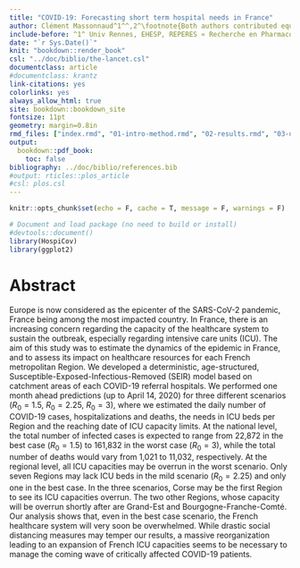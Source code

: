 ```yaml
---
title: "COVID-19: Forecasting short term hospital needs in France"
author: Clément Massonnaud^1^^,2^\footnote{Both authors contributed equally.}, Jonathan Roux^1^$^\ast$, Pascal Crépey^1^\footnote{corresponding author - pascal.crepey@ehesp.fr}
include-before: ^1^ Univ Rennes, EHESP, REPERES « Recherche en Pharmaco-Epidémiologie et Recours aux Soins » – EA 7449, 15 avenue du Professeur-Léon-Bernard, CS 74312, 35043 Rennes, France. ^2^ Rouen University Hospital, Department of Biostatistics, 76031 Rouen, France.
date: "`r Sys.Date()`"
knit: "bookdown::render_book"
csl: "../doc/biblio/the-lancet.csl"
documentclass: article
#documentclass: krantz
link-citations: yes
colorlinks: yes
always_allow_html: true
site: bookdown::bookdown_site
fontsize: 11pt
geometry: margin=0.8in
rmd_files: ["index.rmd", "01-intro-method.rmd", "02-results.rmd", "03-discussion.rmd", "09-references.rmd"]
output:
  bookdown::pdf_book:
    toc: false
bibliography: ../doc/biblio/references.bib
#output: rticles::plos_article
#csl: plos.csl
---
```



```r
knitr::opts_chunk$set(echo = F, cache = T, message = F, warnings = F)
```
```r
# Document and load package (no need to build or install)
#devtools::document()
library(HospiCov)
library(ggplot2)
```


# Abstract

Europe is now considered as the epicenter of the SARS-CoV-2 pandemic, France being among the most impacted country. In France, there is an increasing concern regarding the capacity of the healthcare system to sustain the outbreak, especially regarding intensive care units (ICU). The aim of this study was to estimate the dynamics of the epidemic in France, and to assess its impact on healthcare resources for each French metropolitan Region. We developed a deterministic, age-structured, Susceptible-Exposed-Infectious-Removed (SEIR) model based on catchment areas of each COVID-19 referral hospitals. We performed one month ahead predictions (up to April 14, 2020) for three different scenarios ($R_0=1.5$, $R_0=2.25$, $R_0=3$), where we estimated the daily number of COVID-19 cases, hospitalizations and deaths, the needs in ICU beds per Region and the reaching date of ICU capacity limits. At the national level, the total number of infected cases is expected to range from 22,872 in the best case ($R_0=1.5$) to 161,832 in the worst case ($R_0=3$), while the total number of deaths would vary from 1,021 to 11,032, respectively. At the regional level, all ICU capacities may be overrun in the worst scenario. Only seven Regions may lack ICU beds in the mild scenario ($R_0=2.25$) and only one in the best case. In the three scenarios, Corse may be the first Region to see its ICU capacities overrun. The two other Regions, whose capacity will be overrun shortly after are Grand-Est and Bourgogne-Franche-Comté. 
Our analysis shows that, even in the best case scenario, the French healthcare system will very soon be overwhelmed. While drastic social distancing measures may temper our results, a massive reorganization leading to an expansion of French ICU capacities seems to be necessary to manage the coming wave of critically affected COVID-19 patients.



